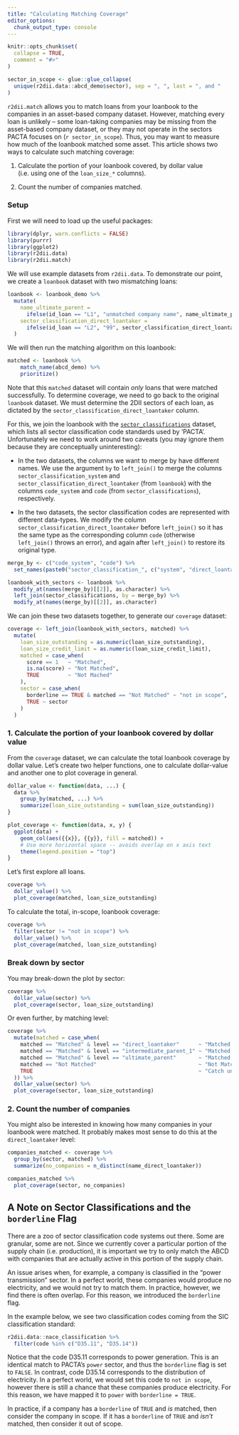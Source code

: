 ```yaml
---
title: "Calculating Matching Coverage"
editor_options: 
  chunk_output_type: console
---
```


```r
knitr::opts_chunk$set(
  collapse = TRUE,
  comment = "#>"
)
```

```r
sector_in_scope <- glue::glue_collapse(
  unique(r2dii.data::abcd_demo$sector), sep = ", ", last = ", and "
)
```

`r2dii.match` allows you to match loans from your loanbook to the companies in
an asset-based company dataset. However, matching every loan is unlikely -- some
loan-taking companies may be missing from the asset-based company dataset, or
they may not operate in the sectors PACTA focuses on (`r sector_in_scope`).
Thus, you may want to measure how much of the loanbook matched some asset. This
article shows two ways to calculate such matching coverage:

(1) Calculate the portion of your loanbook covered, by dollar value (i.e. using
one of the `loan_size_*` columns).

(2) Count the number of companies matched.

### Setup

First we will need to load up the useful packages:

```r
library(dplyr, warn.conflicts = FALSE)
library(purrr)
library(ggplot2)
library(r2dii.data)
library(r2dii.match)
```

We will use example datasets from `r2dii.data`. To demonstrate our point, we
create a `loanbook` dataset with two mismatching loans:

```r
loanbook <- loanbook_demo %>% 
  mutate(
    name_ultimate_parent = 
      ifelse(id_loan == "L1", "unmatched company name", name_ultimate_parent),
    sector_classification_direct_loantaker = 
      ifelse(id_loan == "L2", "99", sector_classification_direct_loantaker)
  )
```

We will then run the matching algorithm on this loanbook:

```r
matched <- loanbook %>% 
    match_name(abcd_demo) %>% 
    prioritize()
```

Note that this `matched` dataset will contain _only_ loans that were matched
successfully. To determine coverage, we need to go back to the original
`loanbook` dataset. We must determine the 2DII sectors of each loan, as dictated
by the `sector_classification_direct_loantaker` column.

For this, we join the loanbook with the
[`sector_classifications`](https://rmi-pacta.github.io/r2dii.data/reference/sector_classifications.html)
dataset, which lists all sector classification code standards used by 'PACTA'.
Unfortunately we need to work around two caveats (you may ignore them because
they are conceptually uninteresting):

* In the two datasets, the columns we want to merge by have different names. We use the argument `by` to `left_join()` to merge the columns `sector_classification_system` and `sector_classification_direct_loantaker` (from `loanbook`) with the columns `code_system` and `code` (from `sector_classifications`), respectively. 

* In the two datasets, the sector classification codes are represented with different data-types. We modify the column `sector_classification_direct_loantaker` before `left_join()` so it has the same type as the corresponding column `code` (otherwise `left_join()` throws an error), and again after `left_join()` to restore its original type. 

```r
merge_by <- c("code_system", "code") %>% 
  set_names(paste0("sector_classification_", c("system", "direct_loantaker")))

loanbook_with_sectors <- loanbook %>% 
  modify_at(names(merge_by)[[2]], as.character) %>% 
  left_join(sector_classifications, by = merge_by) %>% 
  modify_at(names(merge_by)[[2]], as.character)
```

We can join these two datasets together, to generate our `coverage` dataset:

``` r
coverage <- left_join(loanbook_with_sectors, matched) %>% 
  mutate(
    loan_size_outstanding = as.numeric(loan_size_outstanding),
    loan_size_credit_limit = as.numeric(loan_size_credit_limit),
    matched = case_when(
      score == 1   ~ "Matched", 
      is.na(score) ~ "Not Matched",
      TRUE         ~ "Not Mached"
    ),
    sector = case_when(
      borderline == TRUE & matched == "Not Matched" ~ "not in scope",
      TRUE ~ sector
    )
  )
```

### 1. Calculate the portion of your loanbook covered by dollar value

From the `coverage` dataset, we can calculate the total loanbook coverage by
dollar value. Let's create two helper functions, one to calculate dollar-value
and another one to plot coverage in general.

```r
dollar_value <- function(data, ...) {
  data %>% 
    group_by(matched, ...) %>% 
    summarize(loan_size_outstanding = sum(loan_size_outstanding))
}

plot_coverage <- function(data, x, y) {
  ggplot(data) + 
    geom_col(aes({{x}}, {{y}}, fill = matched)) +
    # Use more horizontal space -- avoids overlap on x axis text
    theme(legend.position = "top")
}
```

Let's first explore all loans.

```r
coverage %>% 
  dollar_value() %>% 
  plot_coverage(matched, loan_size_outstanding)
```

To calculate the total, in-scope, loanbook coverage: 

```r
coverage %>% 
  filter(sector != "not in scope") %>% 
  dollar_value() %>% 
  plot_coverage(matched, loan_size_outstanding)
```

### Break down by sector

You may break-down the plot by sector: 

```r
coverage %>% 
  dollar_value(sector) %>% 
  plot_coverage(sector, loan_size_outstanding)
```

Or even further, by matching level:

```r
coverage %>% 
  mutate(matched = case_when(
    matched == "Matched" & level == "direct_loantaker"      ~ "Matched DL",
    matched == "Matched" & level == "intermediate_parent_1" ~ "Matched IP1",
    matched == "Matched" & level == "ultimate_parent"       ~ "Matched UP",
    matched == "Not Matched"                                ~ "Not Matched",
    TRUE                                                    ~ "Catch unknown"
  )) %>% 
  dollar_value(sector) %>% 
  plot_coverage(sector, loan_size_outstanding)
```

### 2. Count the number of companies

You might also be interested in knowing how many companies in your loanbook were
matched. It probably makes most sense to do this at the `direct_loantaker`
level:

``` r
companies_matched <- coverage %>% 
  group_by(sector, matched) %>% 
  summarize(no_companies = n_distinct(name_direct_loantaker))

companies_matched %>% 
  plot_coverage(sector, no_companies)
```

## A Note on Sector Classifications and the `borderline` Flag

There are a zoo of sector classification code systems out there. Some are 
granular, some are not. Since we currently cover a particular portion of the 
supply chain (i.e. production), it is important we try to only match 
the ABCD with companies that are actually active in this portion of the supply 
chain. 

An issue arises when, for example, a company is classified in the "power 
transmission" sector. In a perfect world, these companies would produce no 
electricity, and we would not try to match them. In practice, however, we find 
there is often overlap. For this reason, we introduced the `borderline` flag.

In the example below, we see two classification codes coming from the SIC 
classification standard:

``` r
r2dii.data::nace_classification %>% 
  filter(code %in% c("D35.11", "D35.14"))
```

Notice that the code D35.11 corresponds to power generation. This is an
identical match to PACTA's `power` sector, and thus the `borderline` flag is set
to `FALSE`. In contrast, code D35.14 corresponds to the distribution of
electricity. In a perfect world, we would set this code to `not in scope`,
however there is still a chance that these companies produce electricity. For
this reason, we have mapped it to `power` with `borderline = TRUE`.

In practice, if a company has a `borderline` of `TRUE` and _is_ matched, then 
consider the company in scope. If it has a `borderline` of `TRUE` and _isn't_
matched, then consider it out of scope.
